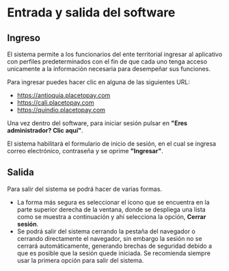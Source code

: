 # Entrada y salida del software

## Ingreso
El sistema permite a los funcionarios del ente territorial ingresar al aplicativo con perfiles predeterminados con el fin de que cada uno tenga acceso unicamente a la información necesaria para desempeñar sus funciones.

Para ingresar puedes hacer clic en alguna de las siguientes URL:

* https://antioquia.placetopay.com
* https://cali.placetopay.com
* https://quindio.placetopay.com

Una vez dentro del software, para iniciar sesión pulsar en **"Eres administrador? Clic aquí"**.

El sistema habilitará el formulario de inicio de sesión, en el cual se ingresa correo electrónico, contraseña y se oprime **"Ingresar"**.

## Salida
Para salir del sistema se podrá hacer de varias formas.

* La forma más segura es seleccionar el icono que se encuentra en la parte superior derecha de la ventana, donde se despliega una lista como se muestra a continuación y ahí selecciona la opción, **Cerrar sesión**.
* Se podrá salir del sistema cerrando la pestaña del navegador o cerrando directamente el navegador, sin embargo la sesión no se cerrará automáticamente, generando brechas de seguridad debido a que es posible que la sesión quede iniciada. Se recomienda siempre usar la primera opción para salir del sistema.